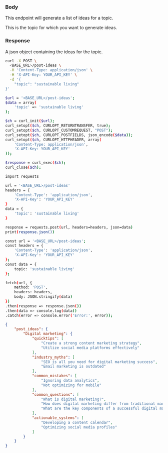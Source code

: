 
### Body
 
This endpoint will generate a list of ideas for a topic.

<ParamField body="topic" type="string">
  This is the topic for which you want to generate ideas.
</ParamField>


### Response

<ResponseField name="post_ideas" type="string">
  A json object containing the ideas for the topic.
</ResponseField>

<RequestExample>

```bash cURL
curl -X POST \
  <BASE_URL>/post-ideas \
  -H 'Content-Type: application/json' \
  -H 'X-API-Key: YOUR_API_KEY' \
  -d '{
    "topic": "sustainable living"
}'

```

```bash PHP
$url = '<BASE_URL>/post-ideas';
$data = array(
    'topic' => 'sustainable living'
);

$ch = curl_init($url);
curl_setopt($ch, CURLOPT_RETURNTRANSFER, true);
curl_setopt($ch, CURLOPT_CUSTOMREQUEST, "POST");
curl_setopt($ch, CURLOPT_POSTFIELDS, json_encode($data));
curl_setopt($ch, CURLOPT_HTTPHEADER, array(
    'Content-Type: application/json',
    'X-API-Key: YOUR_API_KEY'
));

$response = curl_exec($ch);
curl_close($ch);

```

```bash Python
import requests

url = '<BASE_URL>/post-ideas'
headers = {
    'Content-Type': 'application/json',
    'X-API-Key': 'YOUR_API_KEY'
}
data = {
    'topic': 'sustainable living'
}

response = requests.post(url, headers=headers, json=data)
print(response.json())

```

```bash JavaScript
const url = '<BASE_URL>/post-ideas';
const headers = {
    'Content-Type': 'application/json',
    'X-API-Key': 'YOUR_API_KEY'
};
const data = {
    topic: 'sustainable living'
};

fetch(url, {
    method: 'POST',
    headers: headers,
    body: JSON.stringify(data)
})
.then(response => response.json())
.then(data => console.log(data))
.catch(error => console.error('Error:', error));

```

</RequestExample>

<ResponseExample>

```json Response
{
    "post_ideas": {
        "Digital marketing": {
            "quicktips": [
                "Create a strong content marketing strategy",
                "Utilize social media platforms effectively"
            ],
            "industry_myths": [
                "SEO is all you need for digital marketing success",
                "Email marketing is outdated"
            ],
            "common_mistakes": [
                "Ignoring data analytics",
                "Not optimizing for mobile"
            ],
            "common_questions": [
                "What is digital marketing?",
                "How does digital marketing differ from traditional marketing?",
                "What are the key components of a successful digital marketing strategy?"
            ],
            "actionable_systems": [
                "Developing a content calendar",
                "Optimizing social media profiles"
            ]
        }
    }
}
```

</ResponseExample>


&nbsp;
#
&nbsp;
#
&nbsp;